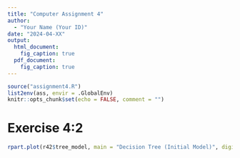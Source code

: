 ```yaml
---
title: "Computer Assignment 4"
author:
  - "Your Name (Your ID)"
date: "2024-04-XX"
output:
  html_document:
    fig_caption: true
  pdf_document:
    fig_caption: true
---
```


```r
source("assignment4.R")
list2env(ass, envir = .GlobalEnv)
knitr::opts_chunk$set(echo = FALSE, comment = "")
```

# Exercise 4:2

```r
rpart.plot(r42$tree_model, main = "Decision Tree (Initial Model)", digits = 3)
```